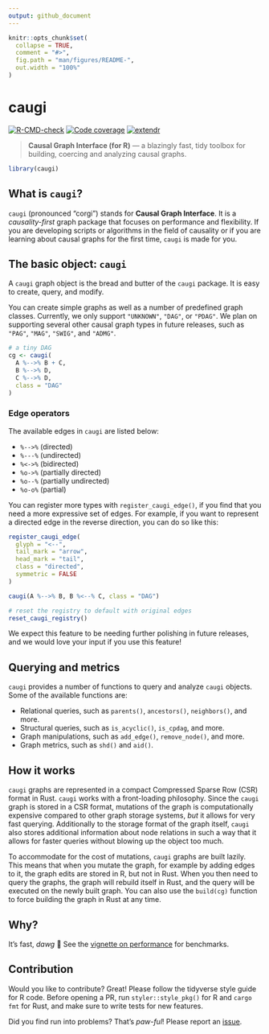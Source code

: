 ```yaml
---
output: github_document
---
```


<!-- README.md is generated from README.Rmd. Please edit that file -->

```r
knitr::opts_chunk$set(
  collapse = TRUE,
  comment = "#>",
  fig.path = "man/figures/README-",
  out.width = "100%"
)
```

# caugi

<!-- badges: start -->
[![R-CMD-check](https://github.com/frederikfabriciusbjerre/caugi/actions/workflows/R-CMD-check.yaml/badge.svg)](https://github.com/frederikfabriciusbjerre/caugi/actions/workflows/R-CMD-check.yaml)
[![Code coverage](https://codecov.io/gh/frederikfabriciusbjerre/caugi/graph/badge.svg)](https://app.codecov.io/gh/frederikfabriciusbjerre/caugi)
[![extendr](https://img.shields.io/badge/extendr-^0.8.1-276DC2)](https://extendr.github.io/extendr/extendr_api/)
<!-- badges: end -->

> **Causal Graph Interface (for R)** — a blazingly fast, tidy toolbox for building, coercing and analyzing causal graphs.

```r
library(caugi)
```

## What is `caugi`?

`caugi` (pronounced "corgi") stands for **Causal Graph Interface**. It is a _causality-first_ graph package that focuses on performance and flexibility. If you are developing scripts or algorithms in the field of causality or if you are learning about causal graphs for the first time, `caugi` is made for you. 

## The basic object: `caugi`

A `caugi` graph object is the bread and butter of the `caugi` package. It is easy to create, query, and modify. 

You can create simple graphs as well as a number of predefined graph classes. Currently, we only support `"UNKNOWN"`, `"DAG"`, or `"PDAG"`. We plan on supporting several other causal graph types in future releases, such as `"PAG"`, `"MAG"`, `"SWIG"`, and `"ADMG"`.

```r
# a tiny DAG
cg <- caugi(
  A %-->% B + C,
  B %-->% D,
  C %-->% D,
  class = "DAG"
)
```

### Edge operators

The available edges in `caugi` are listed below:

* `%-->%` (directed) 
* `%---%` (undirected)
* `%<->%` (bidirected)
* `%o->%` (partially directed)
* `%o--%` (partially undirected)
* `%o-o%` (partial)

You can register more types with `register_caugi_edge()`, if you find that you need a more expressive set of edges. For example, if you want to represent a directed edge in the reverse direction, you can do so like this:

```r
register_caugi_edge(
  glyph = "<--",
  tail_mark = "arrow",
  head_mark = "tail",
  class = "directed",
  symmetric = FALSE
)

caugi(A %-->% B, B %<--% C, class = "DAG")

# reset the registry to default with original edges
reset_caugi_registry()
```

We expect this feature to be needing further polishing in future releases, and we would love your input if you use this feature!

## Querying and metrics

`caugi` provides a number of functions to query and analyze `caugi` objects. Some of the available functions are:

* Relational queries, such as `parents()`, `ancestors()`, `neighbors()`, and more.
* Structural queries, such as `is_acyclic()`, `is_cpdag`, and more.
* Graph manipulations, such as `add_edge()`, `remove_node()`, and more.
* Graph metrics, such as `shd()` and `aid()`. 

## How it works 

`caugi` graphs are represented in a compact Compressed Sparse Row (CSR) format in Rust. `caugi` works with a front-loading philosophy. Since the `caugi` graph is stored in a CSR format, mutations of the graph is computationally expensive compared to other graph storage systems, _but_ it allows for very fast querying. Additionally to the storage format of the graph itself, `caugi` also stores additional information about node relations in such a way that it allows for faster queries without blowing up the object too much.

To accommodate for the cost of mutations, `caugi` graphs are built lazily. This means that when you mutate the graph, for example by adding edges to it, the graph edits are stored in R, but not in Rust. When you then need to query the graphs, the graph will rebuild itself in Rust, and the query will be executed on the newly built graph. You can also use the `build(cg)` function to force building the graph in Rust at any time.

## Why?
It's fast, _dawg_ 🐶 See the [vignette on performance](https://frederikfabriciusbjerre.github.io/caugi/articles/performance.html) for benchmarks.

## Contribution
Would you like to contribute? Great! Please follow the tidyverse style guide for R code. Before opening a PR, run `styler::style_pkg()` for R and `cargo fmt` for Rust, and make sure to write tests for new features.


Did you find run into problems? That's _paw-ful_! 
Please report an [issue](https://github.com/frederikfabriciusbjerre/caugi/issues).

